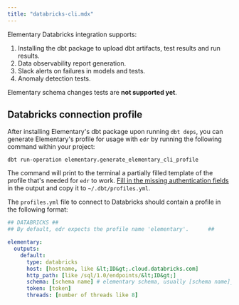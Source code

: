 ```yaml
---
title: "databricks-cli.mdx"
---
```


Elementary Databricks integration supports:

1. Installing the dbt package to upload dbt artifacts, test results and run results.
2. Data observability report generation.
3. Slack alerts on failures in models and tests.
4. Anomaly detection tests.

Elementary schema changes tests are **not supported yet**.

## Databricks connection profile

After installing Elementary's dbt package upon running `dbt deps`,
you can generate Elementary's profile for usage with `edr` by running the following command within your project:

```shell
dbt run-operation elementary.generate_elementary_cli_profile
```

The command will print to the terminal a partially filled template of the profile that's needed for `edr` to work.
[Fill in the missing authentication fields](https://docs.getdbt.com/reference/warehouse-setups/databricks-setup#set-up-a-databricks-target)
in the output and copy it to `~/.dbt/profiles.yml`.

The `profiles.yml` file to connect to Databricks should contain a profile in the following format:

```yml Databricks
## DATABRICKS ##
## By default, edr expects the profile name 'elementary'.      ##

elementary:
  outputs:
    default:
      type: databricks
      host: [hostname, like &lt;ID&gt;.cloud.databricks.com]
      http_path: [like /sql/1.0/endpoints/&lt;ID&gt;]
      schema: [schema name] # elementary schema, usually [schema name]_elementary
      token: [token]
      threads: [number of threads like 8]
```
